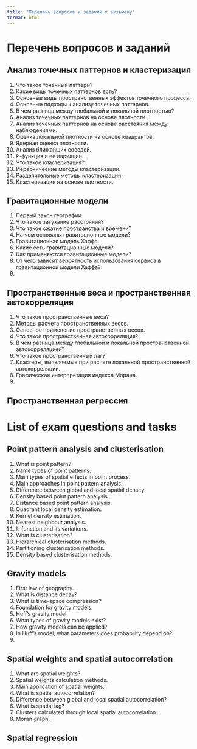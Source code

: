 ```yaml
---
title: "Перечень вопросов и заданий к экзамену"
format: html
---
```


# Перечень вопросов и заданий

## Анализ точечных паттернов и кластеризация

1.  Что такое точечный паттерн?
2.  Какие виды точечных паттернов есть?
3.  Основные виды пространственных эффектов точечного процесса.
4.  Основные подходы к анализу точечных паттернов.
5.  В чем разница между глобальной и локальной плотностью?
6.  Анализ точечных паттернов на основе плотности.
7.  Анализ точечных паттернов на основе расстояния между наблюдениями.
8.  Оценка локальной плотности на основе квадрантов.
9.  Ядерная оценка плотности.
10. Анализ ближайших соседей.
11. $k$-функция и ее вариации.
12. Что такое кластеризация?
13. Иерархические методы кластеризации.
14. Разделительные методы кластеризации.
15. Кластеризация на основе плотности.

## Гравитационные модели

1.  Первый закон географии.
2.  Что такое затухание расстояния?
3.  Что такое сжатие пространства и времени?
4.  На чем основаны гравитационные модели?
5.  Гравитационная модель Хаффа.
6.  Какие есть гравитационные модели?
7.  Как применяются гравитационные модели?
8.  От чего зависит вероятность использования сервиса в гравитационной модели Хаффа?
9.  

## Пространственные веса и пространственная автокорреляция

1.  Что такое пространственные веса?
2.  Методы расчета пространственных весов.
3.  Основное применение пространственных весов.
4.  Что такое пространственная автокорреляция?
5.  В чем разница между глобальной и локальной пространственной автокорреляцией?
6.  Что такое пространственный лаг?
7.  Кластеры, выявляемые при расчете локальной пространственной автокорреляции.
8.  Графическая интерпретация индекса Морана.
9.  

## Пространственная регрессия

# List of exam questions and tasks

## Point pattern analysis and clusterisation

1.  What is point pattern?
2.  Name types of point patterns.
3.  Main types of spatial effects in point process.
4.  Main approaches in point pattern analysis.
5.  Difference between global and local spatial density.
6.  Density based point pattern analysis.
7.  Distance based point pattern analysis.
8.  Quadrant local density estimation.
9.  Kernel density estimation.
10. Nearest neighbour analysis.
11. $k$-function and its variations.
12. What is clusterisation?
13. Hierarchical clusterisation methods.
14. Partitioning clusterisation methods.
15. Density based clusterisation methods.

## Gravity models

1.  First law of geography.
2.  What is distance decay?
3.  What is time-space compression?
4.  Foundation for gravity models.
5.  Huff's gravity model.
6.  What types of gravity models exist?
7.  How gravity models can be applied?
8.  In Huff's model, what parameters does probability depend on?
9.  

## Spatial weights and spatial autocorrelation

1.  What are spatial weights?
2.  Spatial weights calculation methods.
3.  Main application of spatial weights.
4.  What is spatial autocorrelation?
5.  Difference between global and local spatial autocorrelation?
6.  What is spatial lag?
7.  Clusters calculated through local spatial autocorrelation.
8.  Moran graph.

## Spatial regression
